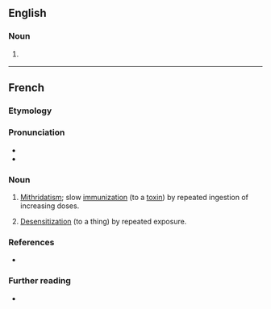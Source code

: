 ==English==

===Noun===
{{en-noun|-}}

# {{lb|en|rare}} {{alternative spelling of|en|mithridatization}}

----

==French==

===Etymology===
{{affix|fr|mithridatiser|-ation}}

===Pronunciation===
* {{fr-IPA}}
* {{audio|fr|LL-Q150 (fra)-WikiLucas00-mithridatisation.wav|Audio}}

===Noun===
{{fr-noun|f}}

# [[mithridatism|Mithridatism]]; slow [[immunization]] (to a [[toxin]]) by repeated ingestion of increasing doses.
# {{lb|fr|figuratively|literary}} [[desensitization|Desensitization]] (to a thing) by repeated exposure.

===References===
* {{R:TLFi}}

===Further reading===
* {{R:TLFi}}